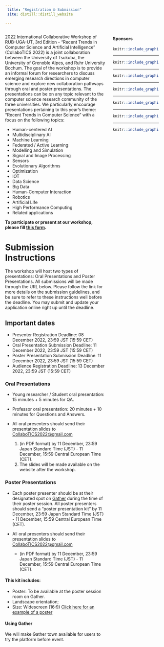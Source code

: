 ```yaml
---
 title: "Registration & Submission"
 site: distill::distill_website
 
---
```



<div style="width: 30%; float: right;">

#### Sponsors

<a href = "https://www.tsukuba.ac.jp/en/">

```r
knitr::include_graphics("imgs/ut2.png")
```

</a>

-----

<a href = "https://www.univ-grenoble-alpes.fr/english/">

```r
knitr::include_graphics("imgs/uga2.png")
```
</a>

-----

<a href = "https://www.ruhr-uni-bochum.de/en">

```r
knitr::include_graphics("imgs/rub.png")
```

</a>

-----

<a href = "https://www.cnrs.fr/en">

```r
knitr::include_graphics("imgs/cnrs.png")
```

</a>

-----

<a href = "https://www.univ-grenoble-alpes.fr/english/">

```r
knitr::include_graphics("imgs/region.png")
```

</a>

-----

<a href = "https://air.tsukuba.ac.jp/en/">

```r
knitr::include_graphics("imgs/c_air.png")
```

</a>

-----

<a href = "https://www.grenoble-inp.fr/en">

```r
knitr::include_graphics("imgs/Grenoble_INP.png")
```

</a>


</div>


 <div style="width: 65%; float: left;">

2022 International Collaborative Workshop of RUB-UGA-UT, 3rd Edition - "Recent Trends in Computer Science and Artificial Intelligence" (CollaboTICS 2022) is a joint collaboration between the University of Tsukuba, the University of Grenoble Alpes, and Ruhr University Bochum. The goal of the workshop is to provide an informal forum for researchers to discuss emerging research directions in computer science and explore new collaboration pathways through oral and poster presentations. The presentations can be on any topic relevant to the computer science research community of the three universities. We particularly encourage presentations pertaining to this year's theme: "Recent Trends in Computer Science" with a focus on the following topics:

  - Human-centered AI
  - Multidisciplinary AI
  - Machine Learning
  - Federated / Active Learning
  - Modelling and Simulation
  - Signal and Image Processing
  - Sensors
  - Evolutionary Algorithms
  - Optimization
  - IOT
  - Data Science
  - Big Data
  - Human-Computer Interaction
  - Robotics
  - Artificial Life
  - High Performance Computing
  - Related applications



**To participate or present at our workshop, please fill [this form](https://forms.gle/rcR6Ybo5n6sdC1yL9).**

<!-- We are sorry to announce that we are no longer accepting new presentations. -->

# Submission Instructions

The workshop will host two types of presentations: Oral Presentations and Poster Presentations. All submissions will be made through the URL below. Please follow the link for more details on the submission guidelines, and be sure to refer to these instructions well before the deadline. You may submit and update your application online right up until the deadline.

## Important dates

- Presenter Registration Deadline: 08 December 2022, 23:59 JST (15:59 CET)
- Oral Presentation Submission Deadline: 11 December 2022, 23:59 JST (15:59 CET)
- Poster Presentation Submission Deadline: 11 December 2022, 23:59 JST (15:59 CET)
- Audience Registration Deadline: 13 December 2022, 23:59 JST (15:59 CET)

### Oral Presentations

  -  Young researcher / Student oral presentation: 15 minutes + 5 minutes for QA.
  -  Professor oral presentation: 20 minutes + 10 minutes for Questions and Answers.

  - All oral presenters should send their presentation slides to <CollaboTICS2022@gmail.com>
      1. (in PDF format) by 11 December, 23:59 Japan Standard Time (JST) - 11 December, 15:59 Central European Time (CET).
      2. The slides will be made available on the website after the workshop.

### Poster Presentations

  - Each poster presenter should be at their designated spot on [Gather](https://gather.town/) during the time of their poster session. All poster presenters should send a "poster presentation kit" by 11 December, 23:59 Japan Standard Time (JST) - 11 December, 15:59 Central European Time (CET).

  - All oral presenters should send their presentation slides to <CollaboTICS2022@gmail.com>
    - (in PDF format) by 11 December, 23:59 Japan Standard Time (JST) - 11 December, 15:59 Central European Time (CET).


#### This kit includes:

  - Poster: To be available at the poster session room on Gather.
  - Landscape orientation;
  - Size: Widescreen (16:9) [Click here for an example of a poster](https://drive.google.com/file/d/1uO2CIA6ypEXUsjyD2baO9UW65oNPbdVz/view?usp=sharing)

#### Using Gather

We  will make Gather town available for users to try the platform before event.
<!-- [Click here](https://gather.town/invite?token=KQz_tOL_HoATchjTau33qxs7irtEM4N6) for an example room where prospective participants of the workshop can enter and explore the platform prior the event. -->



</div>
